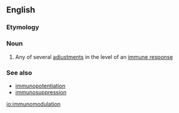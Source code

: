==English==

===Etymology===
{{prefix|immuno|modulation}}

===Noun===
{{en-noun|-}}

# Any of several [[adjustment]]s in the level of an [[immune response]]

===See also===
*[[immunopotentiation]]
*[[immunosuppression]]

[[io:immunomodulation]]